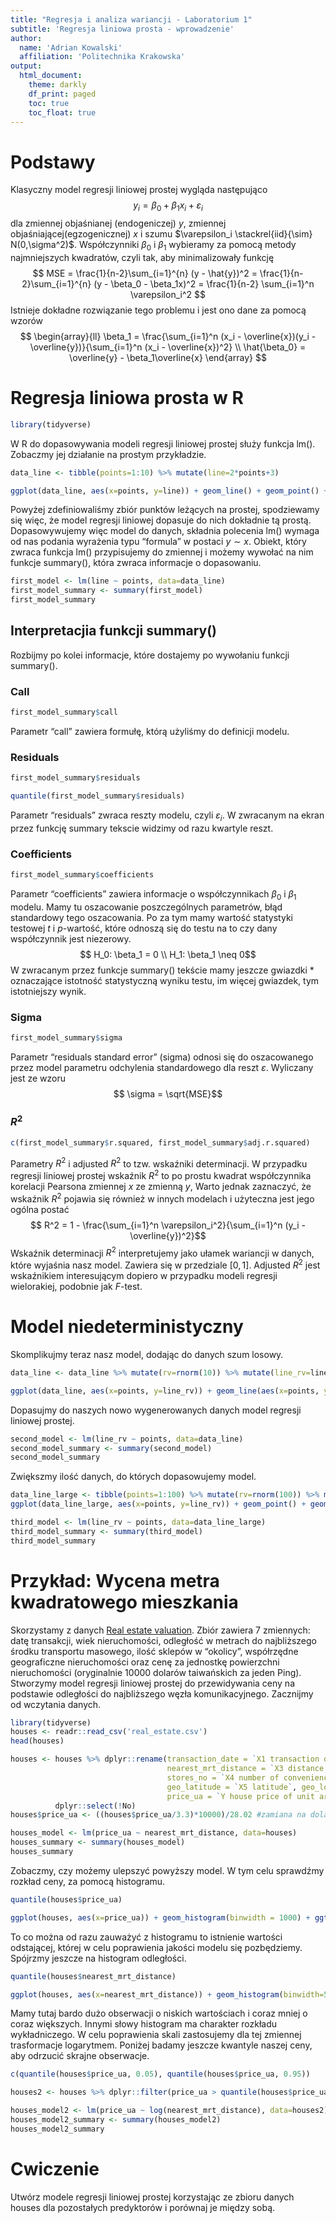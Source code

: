 ```yaml
---
title: "Regresja i analiza wariancji - Laboratorium 1"
subtitle: 'Regresja liniowa prosta - wprowadzenie' 
author: 
  name: 'Adrian Kowalski'
  affiliation: 'Politechnika Krakowska'
output:
  html_document:
    theme: darkly
    df_print: paged
    toc: true
    toc_float: true
---
```

# Podstawy
Klasyczny model regresji liniowej prostej wygląda następująco
$$ y_i = \beta_0 + \beta_1 x_i + \varepsilon_i$$
dla zmiennej objaśnianej (endogeniczej) $y$, zmiennej objaśniającej(egzogenicznej) $x$ i szumu $\varepsilon_i \stackrel{iid}{\sim} N(0,\sigma^2)$.
Współczynniki $\beta_0$ i $\beta_1$  wybieramy za pomocą metody najmniejszych kwadratów, czyli tak, aby minimalizowały funkcję 
$$ MSE = \frac{1}{n-2}\sum_{i=1}^{n} (y - \hat{y})^2 = \frac{1}{n-2}\sum_{i=1}^{n} (y - \beta_0 - \beta_1x)^2 = \frac{1}{n-2} \sum_{i=1}^n \varepsilon_i^2  $$
Istnieje dokładne rozwiązanie tego problemu i jest ono dane za pomocą wzorów
$$ \begin{array}{ll} \beta_1 = \frac{\sum_{i=1}^n (x_i - \overline{x})(y_i - \overline{y})}{\sum_{i=1}^n (x_i - \overline{x})^2}  \\ \hat{\beta_0} = \overline{y} - \beta_1\overline{x} \end{array} $$

# Regresja liniowa prosta w R
```r
library(tidyverse)
```

W R do dopasowywania modeli regresji liniowej prostej służy funkcja lm(). Zobaczmy jej działanie na prostym przykładzie.

```r
data_line <- tibble(points=1:10) %>% mutate(line=2*points+3)

ggplot(data_line, aes(x=points, y=line)) + geom_line() + geom_point() + ggtitle('Wykres funkcji y=2x+3')
```
Powyżej zdefiniowaliśmy zbiór punktów leżących na prostej, spodziewamy się więc, że model regresji liniowej dopasuje do nich dokładnie tą prostą. Dopasowywujemy więc model do danych, składnia polecenia lm() wymaga od nas podania wyrażenia typu "formula" w postaci $y \sim x$. Obiekt, który zwraca funkcja lm() przypisujemy do zmiennej i możemy wywołać na nim funkcje summary(), która zwraca informacje o dopasowaniu.

```r
first_model <- lm(line ~ points, data=data_line)
first_model_summary <- summary(first_model)
first_model_summary

```

## Interpretacjia funkcji summary()

Rozbijmy po kolei informacje, które dostajemy po wywołaniu funkcji summary().

### Call

```r
first_model_summary$call
```

Parametr "call" zawiera formułę, którą użyliśmy do definicji modelu.

### Residuals

```r
first_model_summary$residuals
```

```r
quantile(first_model_summary$residuals)
```
Parametr "residuals" zwraca reszty modelu, czyli $\varepsilon_i$. W zwracanym na ekran przez funkcję summary tekscie widzimy od razu kwartyle reszt.

### Coefficients

```r
first_model_summary$coefficients
```
Parametr "coefficients" zawiera informacje o współczynnikach $\beta_0$ i $\beta_1$ modelu. Mamy tu oszacowanie poszczególnych parametrów, błąd standardowy tego oszacowania. Po za tym mamy wartość statystyki testowej $t$ i $p$-wartość, które odnoszą się do testu na to czy dany współczynnik jest niezerowy.
$$ H_0: \beta_1 = 0 \\
H_1: \beta_1 \neq 0$$
W zwracanym przez funkcje summary() tekście mamy jeszcze gwiazdki * oznaczające istotność statystyczną wyniku testu, im więcej gwiazdek, tym istotniejszy wynik.

### Sigma

```r
first_model_summary$sigma
```
Parametr "residuals standard error" (sigma) odnosi się do oszacowanego przez model parametru odchylenia standardowego dla reszt $\varepsilon$. Wyliczany jest ze wzoru
$$ \sigma = \sqrt{MSE}$$

### $R^2$

```r
c(first_model_summary$r.squared, first_model_summary$adj.r.squared)
```
Parametry $R^2$ i adjusted $R^2$ to tzw. wskaźniki determinacji. W przypadku regresji liniowej prostej wskaźnik $R^2$ to po prostu kwadrat współczynnika korelacji Pearsona zmiennej $x$ ze zmienną $y$, Warto jednak zaznaczyć, że wskaźnik $R^2$ pojawia się również w innych modelach i użyteczna jest jego ogólna postać
$$ R^2 = 1 - \frac{\sum_{i=1}^n \varepsilon_i^2}{\sum_{i=1}^n (y_i - \overline{y})^2}$$
Wskaźnik determinacji $R^2$ interpretujemy jako ułamek wariancji w danych, które wyjaśnia nasz model. Zawiera się w przedziale $[0,1]$. Adjusted $R^2$ jest wskaźnikiem interesującym dopiero w przypadku modeli regresji wielorakiej, podobnie jak $F$-test.

# Model niedeterministyczny

Skomplikujmy teraz nasz model, dodając do danych szum losowy.
```r
data_line <- data_line %>% mutate(rv=rnorm(10)) %>% mutate(line_rv=line+rv)

ggplot(data_line, aes(x=points, y=line_rv)) + geom_line(aes(x=points, y=line)) + geom_point() + ggtitle('Wykres funkcji y=2x+3 z szumem N(0,1)')
```
Dopasujmy do naszych nowo wygenerowanych danych model regresji liniowej prostej.
```r
second_model <- lm(line_rv ~ points, data=data_line)
second_model_summary <- summary(second_model)
second_model_summary
```
Zwiększmy ilość danych, do których dopasowujemy model.
```r
data_line_large <- tibble(points=1:100) %>% mutate(rv=rnorm(100)) %>% mutate(line=2*points+3) %>% mutate(line_rv=line+rv)
ggplot(data_line_large, aes(x=points, y=line_rv)) + geom_point() + geom_line(aes(x=points, y=line)) + ggtitle("Wykres prostej 2x+3 z szumem N(0,1) dla 100 punktów")
```
```r
third_model <- lm(line_rv ~ points, data=data_line_large)
third_model_summary <- summary(third_model)
third_model_summary
```
# Przykład: Wycena metra kwadratowego mieszkania

Skorzystamy z danych [Real estate valuation](https://archive.ics.uci.edu/ml/datasets/Real+estate+valuation+data+set). Zbiór zawiera 7 zmiennych: datę transakcji, wiek nieruchomości, odległość w metrach do najbliższego środku transportu masowego, ilość sklepów w "okolicy", współrzędne geograficzne nieruchomości oraz cenę za jednostkę powierzchni nieruchomości (oryginalnie 10000 dolarów taiwańskich za jeden Ping). Stworzymy model regresji liniowej prostej do przewidywania ceny na podstawie odległości do najbliższego węzła komunikacyjnego. Zacznijmy od wczytania danych.

```r
library(tidyverse)
houses <- readr::read_csv('real_estate.csv')
head(houses)
```
```r
houses <- houses %>% dplyr::rename(transaction_date = `X1 transaction date`, age = `X2 house age`,
                                   nearest_mrt_distance = `X3 distance to the nearest MRT station`,
                                   stores_no = `X4 number of convenience stores`,
                                   geo_latitude = `X5 latitude`, geo_longtitude = `X6 longitude`,
                                   price_ua = `Y house price of unit area`) %>%
          dplyr::select(!No)
houses$price_ua <- ((houses$price_ua/3.3)*10000)/28.02 #zamiana na dolar za metr kwadratowy
```


```r
houses_model <- lm(price_ua ~ nearest_mrt_distance, data=houses)
houses_summary <- summary(houses_model)
houses_summary
```
Zobaczmy, czy możemy ulepszyć powyższy model. W tym celu sprawdźmy rozkład ceny, za pomocą histogramu.
```r
quantile(houses$price_ua)
```

```r
ggplot(houses, aes(x=price_ua)) + geom_histogram(binwidth = 1000) + ggtitle('Histogram ceny za jedną jednostke powierzchni mieszkania') + xlab("Cena w dolarach") + ylab("Ilość")
```
To co można od razu zauważyć z histogramu to istnienie wartości odstającej, której w celu poprawienia jakości modelu się pozbędziemy. Spójrzmy jeszcze na histogram odległości.
```r
quantile(houses$nearest_mrt_distance)
```

```r
ggplot(houses, aes(x=nearest_mrt_distance)) + geom_histogram(binwidth=500) + ggtitle("Histogram odległości od najbliższej stacji transportu masowego") + xlab("Odległóść w metrach") + ylab("Ilość")
```
Mamy tutaj bardo dużo obserwacji o niskich wartościach i coraz mniej o coraz większych. Innymi słowy histogram ma charakter rozkładu wykładniczego. W celu poprawienia skali zastosujemy dla tej zmiennej trasformacje logarytmem. Poniżej badamy jeszcze kwantyle naszej ceny, aby odrzucić skrajne obserwacje.


```r
c(quantile(houses$price_ua, 0.05), quantile(houses$price_ua, 0.95))
```
```r
houses2 <- houses %>% dplyr::filter(price_ua > quantile(houses$price_ua, 0.05)) %>% dplyr::filter(price_ua < quantile(houses$price_ua, 0.95))
```

```r
houses_model2 <- lm(price_ua ~ log(nearest_mrt_distance), data=houses2)
houses_model2_summary <- summary(houses_model2)
houses_model2_summary
```

# Cwiczenie

Utwórz modele regresji liniowej prostej korzystając ze zbioru danych houses dla pozostałych predyktorów i porównaj je między sobą.